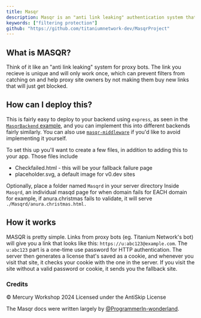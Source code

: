 ```yaml
---
title: Masqr
description: Masqr is an "anti link leaking" authentication system that allows you to use a domain on specific devices to prevent web filters from detecting a web service.  The project also is a go-to method for site cloaking with other web sources protecting the main domain.
keywords: ["filtering protection"]
github: "https://github.com/titaniumnetwork-dev/MasqrProject"
---
```


## What is MASQR?

Think of it like an "anti link leaking" system for proxy bots. The link you recieve is unique and will only work once, which can prevent filters from catching on and help proxy site owners by not making them buy new links that will just get blocked.

## How can I deploy this?

This is fairly easy to deploy to your backend using `express`, as seen in the [`MasqrBackend` example](https://github.com/titaniumnetwork-dev/MasqrProject/blob/master/MasqrBackend/index.js), and you can implement this into different backends fairly similarly.
You can also use [`masqr-middleware`](https://github.com/titaniumnetwork-dev/masqr-middleware) if you'd like to avoid implementing it yourself.

To set this up you'll want to create a few files, in addition to adding this to your app.
Those files include

- Checkfailed.html - this will be your fallback failure page
- placeholder.svg, a default image for v0.dev sites

Optionally, place a folder named `Masqrd` in your server directory
Inside `Masqrd`, an individual masqd page for when domain fails for EACH domain
for example, if anura.christmas fails to validate, it will serve `./Masqrd/anura.christmas.html.`

## How it works

MASQR is pretty simple. Links from proxy bots (eg. Titanium Network's bot) will give you a link that looks like this: `https://u:abc123@example.com`. The `u:abc123` part is a one-time use password for HTTP authentication. The server then generates a license that's saved as a cookie, and whenever you visit that site, it checks your cookie with the one in the server. If you visit the site without a valid password or cookie, it sends you the fallback site.

### Credits

© Mercury Workshop 2024
Licensed under the AntiSkip License

The Masqr docs were written largely by [@ProgrammerIn-wonderland](https://github.com/ProgrammerIn-wonderland).
